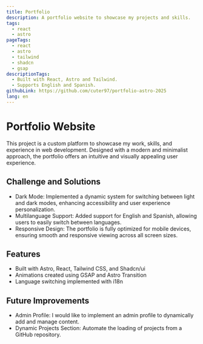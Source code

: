 ```yaml
---
title: Portfolio
description: A portfolio website to showcase my projects and skills.
tags: 
  - react
  - astro
pageTags:
  - react
  - astro
  - tailwind
  - shadcn
  - gsap
descriptionTags:
  - Built with React, Astro and Tailwind.
  - Supports English and Spanish.
githubLink: https://github.com/cuter97/portfolio-astro-2025
lang: en
---
```


# Portfolio Website

This project is a custom platform to showcase my work, skills, and experience in web development. Designed with a modern and minimalist approach, the portfolio offers an intuitive and visually appealing user experience.

## Challenge and Solutions
- Dark Mode: Implemented a dynamic system for switching between light and dark modes, enhancing accessibility and user experience personalization.
- Multilanguage Support: Added support for English and Spanish, allowing users to easily switch between languages.
- Responsive Design: The portfolio is fully optimized for mobile devices, ensuring smooth and responsive viewing across all screen sizes.

## Features
- Built with Astro, React, Tailwind CSS, and Shadcn/ui
- Animations created using GSAP and Astro Transition
- Language switching implemented with i18n

## Future Improvements

- Admin Profile: I would like to implement an admin profile to dynamically add and manage content.
- Dynamic Projects Section: Automate the loading of projects from a GitHub repository.
